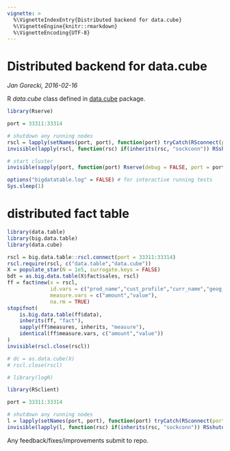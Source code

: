 ```yaml
---
vignette: >
  %\VignetteIndexEntry{Distributed backend for data.cube}
  %\VignetteEngine{knitr::rmarkdown}
  %\VignetteEncoding{UTF-8}
---
```


# Distributed backend for data.cube
*Jan Gorecki, 2016-02-16*

R *data.cube* class defined in [data.cube](https://gitlab.com/jangorecki/data.cube) package.  

```r
library(Rserve)

port = 33311:33314

# shutdown any running nodes
rscl = lapply(setNames(port, port), function(port) tryCatch(RSconnect(port = port), error = function(e) e, warning = function(w) w))
invisible(lapply(rscl, function(rsc) if(inherits(rsc, "sockconn")) RSshutdown(rsc)))

# start cluster
invisible(sapply(port, function(port) Rserve(debug = FALSE, port = port, args = c("--no-save"))))

options("bigdatatable.log" = FALSE) # for interactive running tests
Sys.sleep(1)
```

# distributed fact table

```r
library(data.table)
library(big.data.table)
library(data.cube)

rscl = big.data.table::rscl.connect(port = 33311:33314)
rscl.require(rscl, c("data.table","data.cube"))
X = populate_star(N = 1e5, surrogate.keys = FALSE)
bdt = as.big.data.table(X$fact$sales, rscl)
ff = fact$new(x = rscl,
              id.vars = c("prod_name","cust_profile","curr_name","geog_abb","time_date"),
              measure.vars = c("amount","value"),
              na.rm = TRUE)
stopifnot(
    is.big.data.table(ff$data),
    inherits(ff, "fact"),
    sapply(ff$measures, inherits, "measure"),
    identical(ff$measure.vars, c("amount","value"))
)
invisible(rscl.close(rscl))
```

```r
# dc = as.data.cube(X)
# rscl.close(rscl)
```

```r
# library(logR)


```

```r
library(RSclient)

port = 33311:33314

# shutdown any running nodes
l = lapply(setNames(port, port), function(port) tryCatch(RSconnect(port = port), error = function(e) e, warning = function(w) w))
invisible(lapply(l, function(rsc) if(inherits(rsc, "sockconn")) RSshutdown(rsc)))
```

Any feedback/fixes/improvements submit to repo.  

